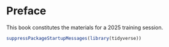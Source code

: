 # Preface {.unnumbered}

<!-- This preface has no content -->

This book constitutes the materials for a 2025 training session.

```r
suppressPackageStartupMessages(library(tidyverse))
```

